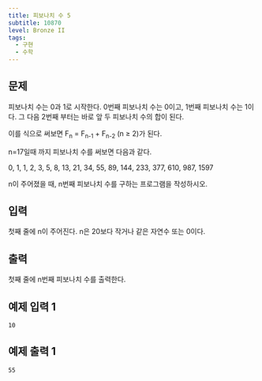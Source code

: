 ```yaml
---
title: 피보나치 수 5
subtitle: 10870
level: Bronze II
tags:
  - 구현
  - 수학
---
```


## 문제

피보나치 수는 0과 1로 시작한다. 0번째 피보나치 수는 0이고, 1번째 피보나치 수는 1이다. 그 다음 2번째 부터는 바로 앞 두 피보나치 수의 합이 된다.

이를 식으로 써보면 F<sub>n</sub> = F<sub>n-1</sub> + F<sub>n-2</sub> (n ≥ 2)가 된다.

n=17일때 까지 피보나치 수를 써보면 다음과 같다.

0, 1, 1, 2, 3, 5, 8, 13, 21, 34, 55, 89, 144, 233, 377, 610, 987, 1597

n이 주어졌을 때, n번째 피보나치 수를 구하는 프로그램을 작성하시오.

## 입력

첫째 줄에 n이 주어진다. n은 20보다 작거나 같은 자연수 또는 0이다.

## 출력

첫째 줄에 n번째 피보나치 수를 출력한다.

## 예제 입력 1

```
10
```

## 예제 출력 1

```
55
```
